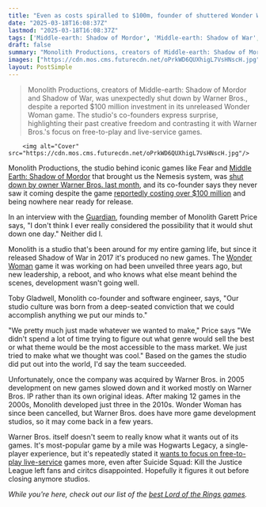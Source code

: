 ```yaml
---
title: "Even as costs spiralled to $100m, founder of shuttered Wonder Woman studio says 'I don't think I ever really considered the possibility that it would shut down one day'"
date: "2025-03-18T16:08:37Z"
lastmod: "2025-03-18T16:08:37Z"
tags: ['Middle-earth: Shadow of Mordor', 'Middle-earth: Shadow of War', 'Wonder Woman', 'Action', 'Open-World', 'Monolith Productions', 'Warner Bros.', 'Game Development', 'Studio Closure', 'Live Service Games']
draft: false
summary: "Monolith Productions, creators of Middle-earth: Shadow of Mordor and Shadow of War, was unexpectedly shut down by Warner Bros., despite a reported $100 million investment in its unreleased Wonder Woman game.  The studio's co-founders express surprise, highlighting their past creative freedom and contrasting it with Warner Bros.'s focus on free-to-play and live-service games."
images: ["https://cdn.mos.cms.futurecdn.net/oPrkWD6QUXhigL7VsHNscH.jpg"]
layout: PostSimple
---
```

> Monolith Productions, creators of Middle-earth: Shadow of Mordor and Shadow of War, was unexpectedly shut down by Warner Bros., despite a reported $100 million investment in its unreleased Wonder Woman game.  The studio's co-founders express surprise, highlighting their past creative freedom and contrasting it with Warner Bros.'s focus on free-to-play and live-service games.


        <img alt="Cover" src="https://cdn.mos.cms.futurecdn.net/oPrkWD6QUXhigL7VsHNscH.jpg"/>
        
Monolith Productions, the studio behind iconic games like Fear and [Middle Earth: Shadow of Mordor](https://www.gamesradar.com/middle-earth-shadow-mordor-ithildin-locations-guide/3/) that brought us the Nemesis system, was [<u>shut down by owner Warner Bros. last month</u>](https://www.gamesradar.com/games/open-world/open-world-wonder-woman-and-lord-of-the-rings-studio-shut-down-alongside-multiversus-dev-at-warner-bros-report-claims/), and its co-founder says they never saw it coming despite the game [<u>reportedly costing over $100 million</u>](https://www.gamesradar.com/games/action/3-years-since-reveal-open-world-wonder-woman-game-from-middle-earth-shadow-of-mordor-devs-reportedly-usd100-million-in-the-hole-and-struggling-with-tech-and-leadership/) and being nowhere near ready for release.

In an interview with the [<u>Guardian</u>](https://www.theguardian.com/games/2025/mar/18/monolith-productions-warner-bros-games), founding member of Monolith Garett Price says, "I don't think I ever really considered the possibility that it would shut down one day." Neither did I.

Monolith is a studio that's been around for my entire gaming life, but since it released Shadow of War in 2017 it's produced no new games. The [<u>Wonder Woman</u>](https://www.gamesradar.com/wonder-woman-game-guide/) game it was working on had been unveiled three years ago, but new leadership, a reboot, and who knows what else meant behind the scenes, development wasn't going well.

Toby Gladwell, Monolith co-founder and software engineer, says, "Our studio culture was born from a deep-seated conviction that we could accomplish anything we put our minds to."

"We pretty much just made whatever we wanted to make," Price says "We didn't spend a lot of time trying to figure out what genre would sell the best or what theme would be the most accessible to the mass market. We just tried to make what we thought was cool." Based on the games the studio did put out into the world, I'd say the team succeeded.

Unfortunately, once the company was acquired by Warner Bros. in 2005 development on new games slowed down and it worked mostly on Warner Bros. IP rather than its own original ideas. After making 12 games in the 2000s, Monolith developed just three in the 2010s. Wonder Woman has since been cancelled, but Warner Bros. does have more game development studios, so it may come back in a few years.

Warner Bros. itself doesn't seem to really know what it wants out of its games. It's most-popular game by a mile was Hogwarts Legacy, a single-player experience, but it's repeatedly stated it [wants to focus on free-to-play live-service](https://www.gamesradar.com/hogwarts-legacy-was-the-best-selling-game-of-2023-but-warner-bros-says-it-wants-to-focus-on-free-to-play-and-live-service-games-even-after-suicide-squad-setbacks/) games more, even after Suicide Squad: Kill the Justice League left fans and ciritcs disappointed. Hopefully it figures it out before closing anymore studios.

*While you're here, check out our list of the *[<u><em>best Lord of the Rings games</em></u>](https://www.gamesradar.com/best-lord-of-the-rings-games/)*.*
        